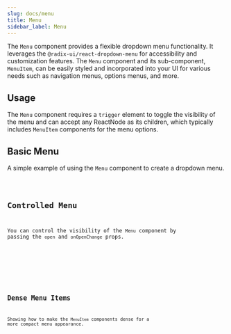 ```yaml
---
slug: docs/menu
title: Menu
sidebar_label: Menu
---
```


The `Menu` component provides a flexible dropdown menu functionality. It leverages the `@radix-ui/react-dropdown-menu` for accessibility and customization features. The `Menu` component and its sub-component, `MenuItem`, can be easily styled and incorporated into your UI for various needs such as navigation menus, options menus, and more.

## Usage

The `Menu` component requires a `trigger` element to toggle the visibility of the menu and can accept any ReactNode as its children, which typically includes `MenuItem` components for the menu options.


## Basic Menu

A simple example of using the `Menu` component to create a dropdown menu.


<CodeSample>
    <MenuBasicDemo/>
</CodeSample>

<Code code={MenuBasicSource} lang="tsx" />

## Controlled Menu

You can control the visibility of the `Menu` component by passing the `open` and `onOpenChange` props.


<CodeSample>
    <MenuControlledDemo/>
</CodeSample>

<Code code={MenuControlledSource} lang="tsx" />

## Dense Menu Items

Showing how to make the `MenuItem` components dense for a more compact menu appearance.


<CodeSample>
    <MenuDenseItemsDemo/>
</CodeSample>

<Code code={MenuDenseItemsSource} lang="tsx" />
